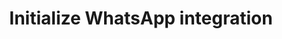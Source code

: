 ---
title: Initialize WhatsApp integration
openapi: 'POST /api/v1/{persona}/integrations/whatsapp/init'
---